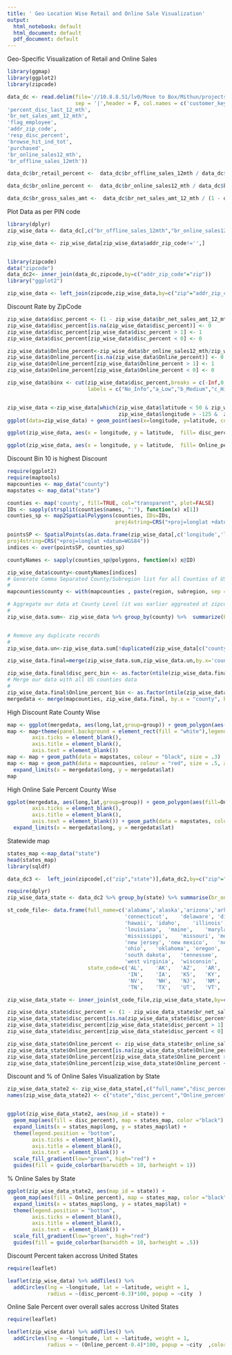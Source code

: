 ```yaml
---
title: ' Geo Location Wise Retail and Online Sale Visualization'
output:
  html_notebook: default
  html_document: default
  pdf_document: default
---
```


Geo-Specific Visualization of Retail and Online Sales

```r
library(ggmap)
library(ggplot2)
library(zipcode)

data_dc <- read.delim(file='//10.8.8.51/lv0/Move to Box/Mithun/projects/9.BR_US_DS_Project/1.data/BR_disc_sens_geo_data.txt',
                      sep = '|',header = F, col.names = c('customer_key',
'percent_disc_last_12_mth',
'br_net_sales_amt_12_mth',
'flag_employee',
'addr_zip_code',
'resp_disc_percent',
'browse_hit_ind_tot',
'purchased',
'br_online_sales12_mth',
'br_offline_sales_12mth'))

data_dc$br_retail_percent <-  data_dc$br_offline_sales_12mth / data_dc$br_net_sales_amt_12_mth

data_dc$br_online_percent <-  data_dc$br_online_sales12_mth / data_dc$br_net_sales_amt_12_mth

data_dc$br_gross_sales_amt <-  data_dc$br_net_sales_amt_12_mth / (1 - data_dc$percent_disc_last_12_mth)

```
Plot Data as per PIN code
```r
library(dplyr)
zip_wise_data <- data_dc[,c("br_offline_sales_12mth","br_online_sales12_mth","br_net_sales_amt_12_mth","br_gross_sales_amt","addr_zip_code")] %>% group_by(addr_zip_code) %>% summarise(br_online_sales12_mth = sum(br_online_sales12_mth,na.rm=T), br_offline_sales_12mth = sum(br_offline_sales_12mth,na.rm=T), br_net_sales_amt_12_mth = sum(br_net_sales_amt_12_mth,na.rm=T), br_gross_sales_amt = sum(br_gross_sales_amt,na.rm=T))

zip_wise_data <- zip_wise_data[zip_wise_data$addr_zip_code!='',]


library(zipcode)
data("zipcode")
data_dc2<- inner_join(data_dc,zipcode,by=c("addr_zip_code"="zip"))
library("ggplot2")

zip_wise_data <- left_join(zipcode,zip_wise_data,by=c("zip"="addr_zip_code"))
```
Discount Rate by ZipCode

```r
zip_wise_data$disc_percent <- (1 - zip_wise_data$br_net_sales_amt_12_mth/zip_wise_data$br_gross_sales_amt )
zip_wise_data$disc_percent[is.na(zip_wise_data$disc_percent)] <- 0
zip_wise_data$disc_percent[zip_wise_data$disc_percent > 1] <- 1
zip_wise_data$disc_percent[zip_wise_data$disc_percent < 0] <- 0

zip_wise_data$Online_percent<-zip_wise_data$br_online_sales12_mth/zip_wise_data$br_net_sales_amt_12_mth
zip_wise_data$Online_percent[is.na(zip_wise_data$Online_percent)] <- 0
zip_wise_data$Online_percent[zip_wise_data$Online_percent > 1] <- 1
zip_wise_data$Online_percent[zip_wise_data$Online_percent < 0] <- 0

zip_wise_data$binx <- cut(zip_wise_data$disc_percent,breaks = c(-Inf,0,0.20,0.35,0.40,Inf),include.lowest = T,
                          labels = c("No_Info","a_Low","b_Medium","c_High","d_VeryHigh"))


zip_wise_data <-zip_wise_data[which(zip_wise_data$latitude < 50 & zip_wise_data$latitude > 25 &
                                    zip_wise_data$longitude > -125 &  zip_wise_data$longitude < -66),]
ggplot(data=zip_wise_data) + geom_point(aes(x=longitude, y=latitude, colour=binx)) +ggtitle(" Discount Rate  ZIPCODE wise") +theme(legend.position ="bottom")

ggplot(zip_wise_data, aes(x = longitude, y = latitude,  fill= disc_percent )) + geom_polygon(colour = "white", size = 0.1) + theme(legend.position ="bottom")

ggplot(zip_wise_data, aes(x = longitude, y = latitude,  fill= Online_percent )) + geom_polygon(colour = "white", size = 0.1) + theme(legend.position ="bottom")

```
Discount Bin 10 is highest Discount
```r
require(ggplot2)
require(maptools)
mapcounties <- map_data("county")
mapstates <- map_data("state")

counties <- map('county', fill=TRUE, col="transparent", plot=FALSE)
IDs <- sapply(strsplit(counties$names, ":"), function(x) x[1])
counties_sp <- map2SpatialPolygons(counties, IDs=IDs,
                                   proj4string=CRS("+proj=longlat +datum=WGS84"))

pointsSP <- SpatialPoints(as.data.frame(zip_wise_data[,c('longitude','latitude')]),
proj4string=CRS("+proj=longlat +datum=WGS84"))
indices <- over(pointsSP, counties_sp)

countyNames <- sapply(counties_sp@polygons, function(x) x@ID)

zip_wise_data$county<-countyNames[indices]
# Generate Comma Separated County/Subregion list for all Counties of US
#
mapcounties$county <- with(mapcounties , paste(region, subregion, sep = ","))

# Aggregate our data at County Level (it was earlier aggreated at zipcode level)
#
zip_wise_data.sum<- zip_wise_data %>% group_by(county) %>%  summarize(br_online_sales12_mth = sum(br_online_sales12_mth,na.rm=T), br_offline_sales_12mth = sum(br_offline_sales_12mth,na.rm=T), br_net_sales_amt_12_mth = sum(br_net_sales_amt_12_mth,na.rm=T), br_gross_sales_amt = sum(br_gross_sales_amt,na.rm=T),disc_percent=median(disc_percent,na.rm=T),Online_percent=median(Online_percent))


# Remove any duplicate records
#
zip_wise_data.un<-zip_wise_data.sum[!duplicated(zip_wise_data[c("county")]),]

zip_wise_data.final=merge(zip_wise_data.sum,zip_wise_data.un,by.x='county',by.y = 'county')

zip_wise_data.final$disc_perc_bin <- as.factor(ntile(zip_wise_data.final$disc_percent.x,5))
# Merge our data with all US counties data
#
zip_wise_data.final$Online_percent_bin <- as.factor(ntile(zip_wise_data.final$Online_percent.x,5))
mergedata <- merge(mapcounties, zip_wise_data.final, by.x = "county", by.y = "county")
```
High Discount Rate County Wise
```r
map <- ggplot(mergedata, aes(long,lat,group=group)) + geom_polygon(aes(fill=disc_perc_bin)) 
map <- map+theme(panel.background = element_rect(fill = "white"),legend.position = "bottom",
        axis.ticks = element_blank(),
        axis.title = element_blank(),
        axis.text = element_blank())
map <- map + geom_path(data = mapstates, colour = "black", size = .3)
map <- map + geom_path(data = mapcounties, colour = "red", size = .5, alpha = .1)  +
  expand_limits(x = mergedata$long, y = mergedata$lat)
map


```
High Online Sale Percent County Wise

```r
ggplot(mergedata, aes(long,lat,group=group)) + geom_polygon(aes(fill=Online_percent_bin)) + theme(panel.background = element_rect(fill = "white"),legend.position = "bottom",
        axis.ticks = element_blank(),
        axis.title = element_blank(),
        axis.text = element_blank()) + geom_path(data = mapstates, colour = "black", size = .3) + geom_path(data = mapcounties, colour = "red", size = .5, alpha = .1)  +
  expand_limits(x = mergedata$long, y = mergedata$lat)

```
Statewide map
```r

states_map <-map_data("state")
head(states_map)
library(sqldf)

data_dc3 <-  left_join(zipcode[,c("zip","state")],data_dc2,by=c("zip"="addr_zip_code"))

require(dplyr)
zip_wise_data_state <- data_dc2 %>% group_by(state) %>% summarise(br_online_sales12_mth = sum(br_online_sales12_mth,na.rm=T), br_offline_sales_12mth = sum(br_offline_sales_12mth,na.rm=T), br_net_sales_amt_12_mth = sum(br_net_sales_amt_12_mth,na.rm=T), br_gross_sales_amt = sum(br_gross_sales_amt,na.rm=T))

st_code_file<- data.frame(full_name=c('alabama','alaska','arizona','arkansas','california','colorado',
                                      'connecticut',	'delaware',	'district of columbia',	'florida',	'georgia',
                                      'hawaii',	'idaho',	'illinois',	'indiana',	'iowa',	'kansas',	'kentucky',	
                                      'louisiana',	'maine',	'maryland',	'massachusetts',	'michigan',	'minnesota',
                                      'mississippi',	'missouri',	'montana',	'nebraska',	'nevada',	'new hampshire',
                                      'new jersey',	'new mexico',	'new york',	'north carolina',	'north dakota',	
                                      'ohio',	'oklahoma',	'oregon',	'pennsylvania',	'rhode island',	'south carolina',
                                      'south dakota',	'tennessee',	'texas',	'utah',	'vermont',	'virginia',	'washington',
                                      'west virginia',	'wisconsin',	'wyoming'),
                          state_code=c('AL',	'AK',	'AZ',	'AR',	'CA',	'CO',	'CT',	'DE',	'DC',	'FL',	'GA',	'HI',	'ID',	'IL',
                                       'IN',	'IA',	'KS',	'KY',	'LA',	'ME',	'MD',	'MA',	'MI',	'MN',	'MS',	'MO',	'MT',	'NE',
                                       'NV',	'NH',	'NJ',	'NM',	'NY',	'NC',	'ND',	'OH',	'OK',	'OR',	'PA',	'RI',	'SC',	'SD',
                                       'TN',	'TX',	'UT',	'VT',	'VA',	'WA',	'WV',	'WI',	'WY'))

zip_wise_data_state <- inner_join(st_code_file,zip_wise_data_state,by=c("state_code"="state"))

zip_wise_data_state$disc_percent <- (1 - zip_wise_data_state$br_net_sales_amt_12_mth/zip_wise_data_state$br_gross_sales_amt )
zip_wise_data_state$disc_percent[is.na(zip_wise_data_state$disc_percent)] <- 0
zip_wise_data_state$disc_percent[zip_wise_data_state$disc_percent > 1] <- 1
zip_wise_data_state$disc_percent[zip_wise_data_state$disc_percent < 0] <- 0

zip_wise_data_state$Online_percent <- zip_wise_data_state$br_online_sales12_mth/zip_wise_data_state$br_net_sales_amt_12_mth
zip_wise_data_state$Online_percent[is.na(zip_wise_data_state$Online_percent)] <- 0
zip_wise_data_state$Online_percent[zip_wise_data_state$Online_percent > 1] <- 1
zip_wise_data_state$Online_percent[zip_wise_data_state$Online_percent < 0] <- 0


```
 Discount and % of Online Sales Visualization by State 
```r
zip_wise_data_state2 <- zip_wise_data_state[,c("full_name","disc_percent","Online_percent")]
names(zip_wise_data_state2) <- c("state","disc_percent","Online_percent")


ggplot(zip_wise_data_state2, aes(map_id = state)) +
  geom_map(aes(fill = disc_percent), map = states_map, color ="black") +
  expand_limits(x = states_map$long, y = states_map$lat) +
  theme(legend.position = "bottom",
        axis.ticks = element_blank(),
        axis.title = element_blank(),
        axis.text = element_blank()) +
  scale_fill_gradient(low="green", high="red") +
  guides(fill = guide_colorbar(barwidth = 10, barheight = 1))
```
% Online Sales by State
```r
ggplot(zip_wise_data_state2, aes(map_id = state)) +
  geom_map(aes(fill = Online_percent), map = states_map, color ="black") +
  expand_limits(x = states_map$long, y = states_map$lat) +
  theme(legend.position = "bottom",
        axis.ticks = element_blank(),
        axis.title = element_blank(),
        axis.text = element_blank()) +
  scale_fill_gradient(low="green", high="red") 
  guides(fill = guide_colorbar(barwidth = 10, barheight = .5))
```

Discount  Percent taken accross United States
```r
require(leaflet)

leaflet(zip_wise_data) %>% addTiles() %>%
  addCircles(lng = ~longitude, lat = ~latitude, weight = 1,
             radius = ~(disc_percent-0.3)*100, popup = ~city  )
```

Online Sale Percent over overall sales accross United States

```r
require(leaflet)

leaflet(zip_wise_data) %>% addTiles() %>%
  addCircles(lng = ~longitude, lat = ~latitude, weight = 1,
             radius = ~ (Online_percent-0.4)*100, popup = ~city  ,color = "green")
```

